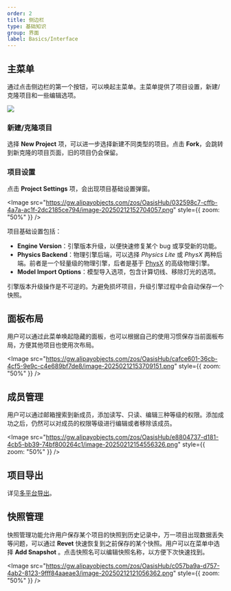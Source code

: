 ```yaml
---
order: 2
title: 侧边栏
type: 基础知识
group: 界面
label: Basics/Interface
---
```


## 主菜单
通过点击侧边栏的第一个按钮，可以唤起主菜单。主菜单提供了项目设置，新建/克隆项目和一些编辑选项。

<Image src="https://gw.alipayobjects.com/zos/OasisHub/8ea98fe5-399b-4e5f-83c7-391e2e1a36b8/image-20250212120635786.png" />

### 新建/克隆项目

选择 **New Project** 项，可以进一步选择新建不同类型的项目。点击 **Fork**，会跳转到新克隆的项目页面，旧的项目仍会保留。

### 项目设置

点击 **Project Settings** 项，会出现项目基础设置弹窗。

<Image src="https://gw.alipayobjects.com/zos/OasisHub/032598c7-cffb-4a7a-ac1f-2dc2185ce794/image-20250212152704057.png"  style={{ zoom: "50%" }} />

项目基础设置包括：

- **Engine Version**：引擎版本升级，以便快速修复某个 bug 或享受新的功能。
- **Physics Backend**：物理引擎后端，可以选择 _Physics Lite_ 或 _PhysX_ 两种后端。前者是一个轻量级的物理引擎，后者是基于 [PhysX](https://developer.nvidia.com/physx-sdk) 的高级物理引擎。
- **Model Import Options**：模型导入选项，包含计算切线、移除灯光的选项。

<Callout type="warning">引擎版本升级操作是不可逆的。为避免损坏项目，升级引擎过程中会自动保存一个快照。</Callout>

## 面板布局

用户可以通过此菜单唤起隐藏的面板，也可以根据自己的使用习惯保存当前面板布局，方便其他项目也使用次布局。

<Image src="https://gw.alipayobjects.com/zos/OasisHub/cafce601-36cb-4cf5-9e9c-c4e689bf7de8/image-20250212153709151.png"  style={{ zoom: "50%" }} />

## 成员管理

用户可以通过邮箱搜索到新成员，添加读写、只读、编辑三种等级的权限。添加成功之后，仍然可以对成员的权限等级进行编辑或者移除该成员。

<Image src="https://gw.alipayobjects.com/zos/OasisHub/e8804737-d181-4cb5-bb39-74bf800264c1/image-20250212154556326.png"  style={{ zoom: "50%" }} />

## 项目导出

详见[多平台导出](/docs/platform/platform)。

## 快照管理

快照管理功能允许用户保存某个项目的快照到历史记录中，万一项目出现数据丢失等问题，可以通过 **Revet** 快速恢复到之前保存的某个快照。用户可以在菜单中选择 **Add Snapshot** 。点击快照名可以编辑快照名称，以方便下次快速找到。

<Image src="https://gw.alipayobjects.com/zos/OasisHub/c057ba9a-d757-4ab2-8123-9fff84aaeae3/image-20250212121056362.png" style={{ zoom: "50%" }} />
